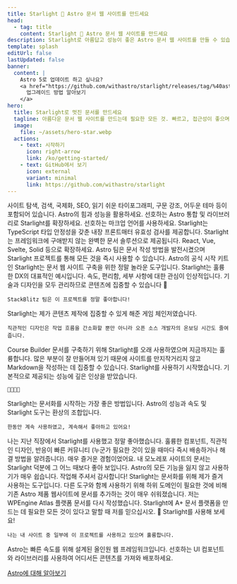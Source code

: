 ```yaml
---
title: Starlight 🌟 Astro 문서 웹 사이트를 만드세요
head:
  - tag: title
    content: Starlight 🌟 Astro 문서 웹 사이트를 만드세요
description: Starlight로 아름답고 성능이 좋은 Astro 문서 웹 사이트를 만들 수 있습니다.
template: splash
editUrl: false
lastUpdated: false
banner:
  content: |
    Astro 5로 업데이트 하고 싶나요?
    <a href="https://github.com/withastro/starlight/releases/tag/%40astrojs/starlight%400.30.0">
      업그레이드 방법 알아보기
    </a>
hero:
  title: Starlight로 멋진 문서를 만드세요
  tagline: 아름다운 문서 웹 사이트를 만드는데 필요한 모든 것. 빠르고, 접근성이 좋으며 사용하기 쉽습니다.
  image:
    file: ~/assets/hero-star.webp
  actions:
    - text: 시작하기
      icon: right-arrow
      link: /ko/getting-started/
    - text: GitHub에서 보기
      icon: external
      variant: minimal
      link: https://github.com/withastro/starlight
---
```



<CardGrid stagger>
	<Card title="아름다운 문서" icon="open-book">
		사이트 탐색, 검색, 국제화, SEO, 읽기 쉬운 타이포그래피, 구문 강조, 어두운
		테마 등이 포함되어 있습니다.
	</Card>
	<Card title="Astro 기반" icon="rocket">
		Astro의 힘과 성능을 활용하세요. 선호하는 Astro 통합 및 라이브러리로
		Starlight를 확장하세요.
	</Card>
	<Card title="Markdown, Markdoc, MDX" icon="document">
		선호하는 마크업 언어를 사용하세요. Starlight는 TypeScript 타입 안정성을 갖춘
		내장 프론트매터 유효성 검사를 제공합니다.
	</Card>
	<Card title="선호하는 UI 컴포넌트 사용" icon="puzzle">
		Starlight는 프레임워크에 구애받지 않는 완벽한 문서 솔루션으로 제공됩니다.
		React, Vue, Svelte, Solid 등으로 확장하세요.
	</Card>
</CardGrid>

<TestimonialGrid title="사용 후기를 들어보세요">
  <Testimonial
    name="Rachel"
    handle="rachelnabors"
    cite="https://twitter.com/astrodotbuild/status/1724934718745915558"
  >
    Astro 팀은 문서 작성 방법을 발전시켰으며 Starlight 프로젝트를 통해 모든 것을 즉시 사용할 수 있습니다.
  </Testimonial>
  <Testimonial
    name="Flavio"
    handle="flaviocopes"
    cite="https://twitter.com/flaviocopes/status/1738237658717905108"
  >
    Astro의 공식 시작 키트인 Starlight는 문서 웹 사이트 구축을 위한 정말 놀라운 도구입니다.
  </Testimonial>
  <Testimonial
    name="Tomek"
    handle="sulco"
    cite="https://twitter.com/sulco/status/1735610348730802342"
  >
    Starlight는 훌륭한 DX의 대표적인 예시입니다. 속도, 편리함, 세부 사항에 대한 관심이 인상적입니다. 기술과 디자인을 모두 관리하므로 콘텐츠에 집중할 수 있습니다 👏

    StackBlitz 팀은 이 프로젝트를 정말 좋아합니다!

  </Testimonial>
  <Testimonial
    name="Roberto"
    handle="RmeetsH"
    cite="https://twitter.com/RmeetsH/status/1735783992018760090"
  >
    Starlight는 제가 콘텐츠 제작에 집중할 수 있게 해준 게임 체인저였습니다.

    직관적인 디자인은 작업 흐름을 간소화할 뿐만 아니라 오픈 소스 개발자의 온보딩 시간도 줄여줍니다.

  </Testimonial>
  <Testimonial
    name="Joel"
    handle="jhooks"
    cite="https://twitter.com/jhooks/status/1727405160547418405"
  >
    Course Builder 문서를 구축하기 위해 Starlight를 오래 사용하였으며 지금까지는 훌륭합니다. 많은 부분이 잘 만들어져 있기 때문에 사이트를 만지작거리지 않고 Markdown을 작성하는 데 집중할 수 있습니다.
  </Testimonial>
  <Testimonial
    name="Rick"
    handle="rick_viscomi"
    cite="https://twitter.com/rick_viscomi/status/1665867447910510593"
  >
    Starlight를 사용하기 시작했습니다. 기본적으로 제공되는 성능에 깊은 인상을 받았습니다.

    💯💯💯💯

  </Testimonial>
  <Testimonial
    name="Nicolas"
    handle="beaussan"
    cite="https://twitter.com/beaussan/status/1735625189583466893"
  >
    Starlight는 문서화를 시작하는 가장 좋은 방법입니다. Astro의 성능과 속도 및 Starlight 도구는 환상의 조합입니다.

    한동안 계속 사용하였고, 계속해서 좋아하고 있어요!

  </Testimonial>
  <Testimonial
    name="Sylwia"
    handle="SylwiaVargas"
    cite="https://x.com/SylwiaVargas/status/1726556825741578286"
  >
    나는 지난 직장에서 Starlight를 사용했고 정말 좋아했습니다. 훌륭한 컴포넌트, 직관적인 디자인, 반응이 빠른 커뮤니티 (누군가 필요한 것이 있을 때마다 즉시 배송하거나 해결 방법을 알려줍니다). 매우 즐거운 경험이었어요.
  </Testimonial>
  <Testimonial
    name="Lou Cyx"
    handle="loucyx"
    cite="https://elk.zone/m.webtoo.ls/@loucyx@mastodon.social/111587380021362284"
  >
    내 모노레포 사이트의 문서는 Starlight 덕분에 그 어느 때보다 좋아 보입니다. Astro의 모든 기능을 잃지 않고 사용하기가 매우 쉽습니다. 작업해 주셔서 감사합니다!
  </Testimonial>
  <Testimonial
    name="BowTiedWebReaper"
    handle="BowTiedWebReapr"
    cite="https://twitter.com/BowTiedWebReapr/status/1735633399501697517"
  >
    Starlight는 문서화를 위해 제가 즐겨 사용하는 도구입니다. 다른 도구와 함께 사용하기 위해 하위 도메인이 필요한 것에 비해 기존 Astro 제품 웹사이트에 문서를 추가하는 것이 매우 쉬워졌습니다.
  </Testimonial>
  <Testimonial
    name="Jeff"
    handle="J_Everhart383"
    cite="https://twitter.com/J_Everhart383/status/1691900590048292908"
  >
    저는 WPEngine Atlas 플랫폼 문서를 다시 작성했습니다. Starlight에 A+ 문서 플랫폼을 만드는 데 필요한 모든 것이 있다고 말할 때 저를 믿으십시오.&nbsp;🙌
  </Testimonial>
  <Testimonial
    name="Chloe"
    handle="solelychloe"
    cite="https://twitter.com/solelychloe/status/1695115277602628082"
  >
    Starlight를 사용해 보세요!

    나는 내 사이트 중 일부에 이 프로젝트를 사용하고 있으며 훌륭합니다.

  </Testimonial>
</TestimonialGrid>

<AboutAstro title="제공">
Astro는 빠른 속도를 위해 설계된 올인원 웹 프레임워크입니다. 선호하는 UI 컴포넌트와 라이브러리를 사용하여 어디서든 콘텐츠를 가져와 배포하세요.

[Astro에 대해 알아보기](https://astro.build/)

</AboutAstro>
